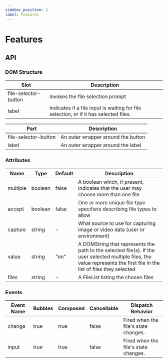 ```yaml
---
sidebar_position: 2
label: Features
---
```


# Features

## API

### DOM Structure

| Slot                 | Description                                                                           |
| -------------------- | ------------------------------------------------------------------------------------- |
| file-selector-button | Invokes the file selection prompt                                                     |
| label                | Indicates if a file input is waiting for file selection, or if it has selected files. |

| Part                 | Description                        |
| -------------------- | ---------------------------------- |
| file-selector-button | An outer wrapper around the button |
| label                | An outer wrapper around the label  |

### Attributes

| Name     | Type    | Default | Description                                                                                                                                                               |
| -------- | ------- | ------- | ------------------------------------------------------------------------------------------------------------------------------------------------------------------------- |
| multiple | boolean | false   | A boolean which, if present, indicates that the user may choose more than one file                                                                                        |
| accept   | boolean | false   | One or more unique file type specifiers describing file types to allow                                                                                                    |
| capture  | string  | -       | What source to use for capturing image or video data (user or environment)                                                                                                |
| value    | string  | "on"    | A DOMString that represents the path to the selected file(s). If the user selected multiple files, the value represents the first file in the list of files they selected |
| files    | string  | -       | A FileList listing the chosen files                                                                                                                                       |

### Events

| Event Name | Bubbles | Composed | Cancellable | Dispatch Behavior                    |
| ---------- | ------- | -------- | ----------- | ------------------------------------ |
| change     | true    | true     | false       | Fired when the file's state changes. |
| input      | true    | true     | false       | Fired when the file's state changes. |
